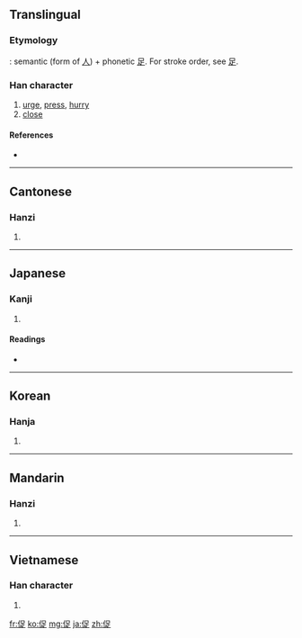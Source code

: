 ==Translingual==
===Etymology===
{{liushu|psc}}: semantic {{term|亻||man}} (form of [[人]]) + phonetic [[足]].
For stroke order, see [[足]].

===Han character===
{{Han char|rn=9|rad=人|as=07|sn=9|four=2628<sub>1</sub>|canj=人口卜人 (ORYO)}}

# [[urge]], [[press]], [[hurry]]
# [[close]]

====References====
* {{Han ref|kx=0104.050|dkj=00664|dj=0220.050|hdz=10161.020|uh=4FC3|ud=20419|bh=AB50|bd=43856}}

----

==Cantonese==

===Hanzi===
{{yue-hanzi|jyut=|y=chuk1}}

# {{defn|Cantonese|sort=人07}}

----

==Japanese==

===Kanji===
{{ja-kanji|grade=c|rs=人07}}

# {{defn|Japanese|sort=人07}}

====Readings====
* {{ja-readings|on=[[そく]] (soku)|kun=[[うながす]] (unagasu), [[せまる]] (semaru)}}

----

==Korean==

===Hanja===
{{ko-hanja|hangeul=촉|rv=chok|mr=ch'ok}}

# {{defn|Korean|sort=人07}}

----

==Mandarin==

===Hanzi===
{{cmn-hanzi|pin=[[cù]] ([[cu4]])|wg=ts'u<sup>4</sup>}}

# {{defn|Mandarin|sort=人07}}

----

==Vietnamese==

===Han character===
{{vi-hantu|[[xúc]], [[thúc]]|rs=人07}}

# {{defn|Vietnamese|sort=人07}}

[[fr:促]]
[[ko:促]]
[[mg:促]]
[[ja:促]]
[[zh:促]]